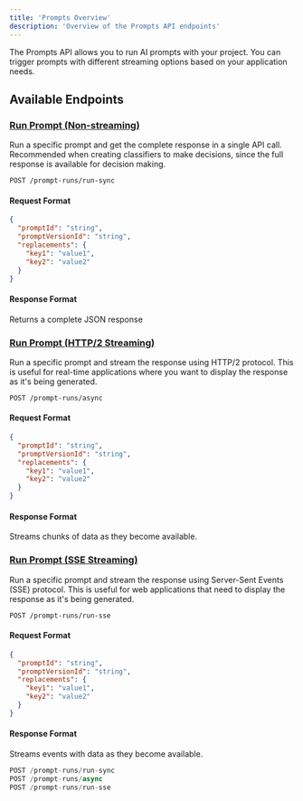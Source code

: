 ```yaml
---
title: 'Prompts Overview'
description: 'Overview of the Prompts API endpoints'
---
```


The Prompts API allows you to run AI prompts with your project. You can trigger prompts with different streaming options based on your application needs.

## Available Endpoints

### [Run Prompt (Non-streaming)](/api-ref/prompts/run-prompt-non-streaming)

Run a specific prompt and get the complete response in a single API call.
<Tip>
    Recommended when creating classifiers to make decisions, since the full response is available for decision making.
</Tip>

```
POST /prompt-runs/run-sync
```

#### Request Format

```json
{
  "promptId": "string", 
  "promptVersionId": "string", 
  "replacements": { 
    "key1": "value1",
    "key2": "value2"
  }
}
```

#### Response Format
Returns a complete JSON response
 
### [Run Prompt (HTTP/2 Streaming)](/api-ref/prompts/run-prompt-http2-streaming)

Run a specific prompt and stream the response using HTTP/2 protocol. This is useful for real-time applications where you want to display the response as it's being generated.

```
POST /prompt-runs/async
```

#### Request Format

```json
{
  "promptId": "string",
  "promptVersionId": "string",
  "replacements": { 
    "key1": "value1",
    "key2": "value2"
  }
}
```

#### Response Format
Streams chunks of data as they become available.

### [Run Prompt (SSE Streaming)](/api-ref/prompts/run-prompt-sse-streaming)

Run a specific prompt and stream the response using Server-Sent Events (SSE) protocol. This is useful for web applications that need to display the response as it's being generated.

```
POST /prompt-runs/run-sse
```

#### Request Format

```json
{
  "promptId": "string",
  "promptVersionId": "string",
  "replacements": { 
    "key1": "value1",
    "key2": "value2"
  }
}
```

#### Response Format
Streams events with data as they become available.


<RequestExample>

```js ENDPOINTS
POST /prompt-runs/run-sync
POST /prompt-runs/async
POST /prompt-runs/run-sse
```
</RequestExample>